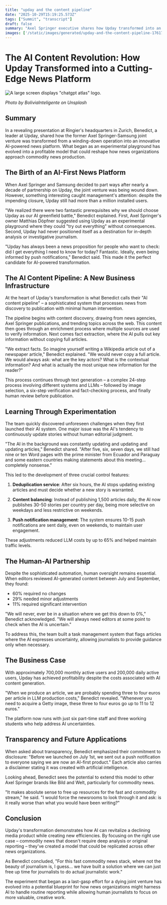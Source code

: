 ```yaml
---
title: "upday and the content pipeline"
date: "2025-10-29T15:19:25.573Z"
tags: ["Summit", "transcript"]
draft: false
summary: "Axel Springer executive shares how Upday transformed into an AI-driven news platform that produces up to 1,500 articles daily with minimal human oversight while maintaining profitability."
images: ['/static/images/generated/upday-and-the-content-pipeline-1761751162545.jpg']
---
```


# The AI Content Revolution: How Upday Transformed into a Cutting-Edge News Platform


![A large screen displays "chatgpt atlas" logo.](/static/images/generated/upday-and-the-content-pipeline-1761751162545.jpg)

*Photo by BoliviaInteligente on Unsplash*

## Summary
In a revealing presentation at Ringier's headquarters in Zurich, Benedict, a leader at Upday, shared how the former Axel Springer-Samsung joint venture was transformed from a winding-down operation into an innovative AI-powered news platform. What began as an experimental playground has evolved into a profitable model that could reshape how news organizations approach commodity news production.

## The Birth of an AI-First News Platform

When Axel Springer and Samsung decided to part ways after nearly a decade of partnership on Upday, the joint venture was being wound down. However, something interesting caught management's attention: despite the impending closure, Upday still had more than a million installed users.

"We realized there were two fantastic prerequisites why we should choose Upday as our AI greenfield battle," Benedict explained. First, Axel Springer's owner Matthias Döpfner suggested using Upday as an experimental playground where they could "try out everything" without consequences. Second, Upday had never positioned itself as a destination for in-depth analysis or investigative journalism.

"Upday has always been a news proposition for people who want to check: did I get everything I need to know for today? Fantastic. Ideally, even being informed by push notifications," Benedict said. This made it the perfect candidate for AI-powered transformation.

## The AI Content Pipeline: A New Business Infrastructure

At the heart of Upday's transformation is what Benedict calls their "AI content pipeline" – a sophisticated system that processes news from discovery to publication with minimal human intervention.

The pipeline begins with content discovery, drawing from news agencies, Axel Springer publications, and trending topics across the web. This content then goes through an enrichment process where multiple sources are used to verify information. Next comes fact extraction, where the AI pulls out key information without copying full articles.

"We extract facts. So imagine yourself writing a Wikipedia article out of a newspaper article," Benedict explained. "We would never copy a full article. We would always ask: what are the key actors? What is the contextual information? And what is actually the most unique new information for the reader?"

This process continues through text generation – a complex 24-step process involving different systems and LLMs – followed by image selection, a six-step verification and fact-checking process, and finally human review before publication.

## Learning Through Experimentation

The team quickly discovered unforeseen challenges when they first launched their AI system. One major issue was the AI's tendency to continuously update stories without human editorial judgment.

"The AI in the background was constantly updating and updating and updating articles," Benedict shared. "After five, six, seven days, we still had nine or ten Word pages with the prime minister from Ecuador and Paraguay and some eastern countries making statements about this meeting... completely nonsense."

This led to the development of three crucial control features:

1. **Deduplication service**: After six hours, the AI stops updating existing articles and must decide whether a new story is warranted.

2. **Content balancing**: Instead of publishing 1,500 articles daily, the AI now publishes 30-50 stories per country per day, being more selective on weekdays and less restrictive on weekends.

3. **Push notification management**: The system ensures 10-15 push notifications are sent daily, even on weekends, to maintain user engagement.

These adjustments reduced LLM costs by up to 65% and helped maintain traffic levels.

## The Human-AI Partnership

Despite the sophisticated automation, human oversight remains essential. When editors reviewed AI-generated content between July and September, they found:

- 60% required no changes
- 29% needed minor adjustments
- 11% required significant intervention

"We will never, ever be in a situation where we get this down to 0%," Benedict acknowledged. "We will always need editors at some point to check when the AI is uncertain."

To address this, the team built a task management system that flags articles where the AI expresses uncertainty, allowing journalists to provide guidance only when necessary.

## The Business Case

With approximately 700,000 monthly active users and 200,000 daily active users, Upday has achieved profitability despite the costs associated with AI content generation.

"When we produce an article, we are probably spending three to four euros per article in LLM production costs," Benedict revealed. "Whenever you need to acquire a Getty image, these three to four euros go up to 11 to 12 euros."

The platform now runs with just six part-time staff and three working students who help address AI uncertainties.

## Transparency and Future Applications

When asked about transparency, Benedict emphasized their commitment to disclosure: "Before we launched on July 1st, we sent out a push notification to everyone saying we are now an AI-first product." Each article also carries a disclaimer stating it was created with artificial intelligence.

Looking ahead, Benedict sees the potential to extend this model to other Axel Springer brands like Bild and Welt, particularly for commodity news.

"It makes absolute sense to free up resources for the fast and commodity stream," he said. "I would force the newsrooms to look through it and ask: is it really worse than what you would have been writing?"

## Conclusion

Upday's transformation demonstrates how AI can revitalize a declining media product while creating new efficiencies. By focusing on the right use case – commodity news that doesn't require deep analysis or original reporting – they've created a model that could be replicated across other news organizations.

As Benedict concluded, "For this fast commodity news stack, where not the beauty of journalism is, I guess... we have built a solution where we can just free up time for journalists to do actual journalistic work."

The experiment that began as a last-gasp effort for a dying joint venture has evolved into a potential blueprint for how news organizations might harness AI to handle routine reporting while allowing human journalists to focus on more valuable, creative work.